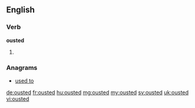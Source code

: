 ==English==

===Verb===
'''ousted'''

# {{past of|oust}}

===Anagrams===
* [[used to#English|used to]]

[[de:ousted]]
[[fr:ousted]]
[[hu:ousted]]
[[mg:ousted]]
[[my:ousted]]
[[sv:ousted]]
[[uk:ousted]]
[[vi:ousted]]